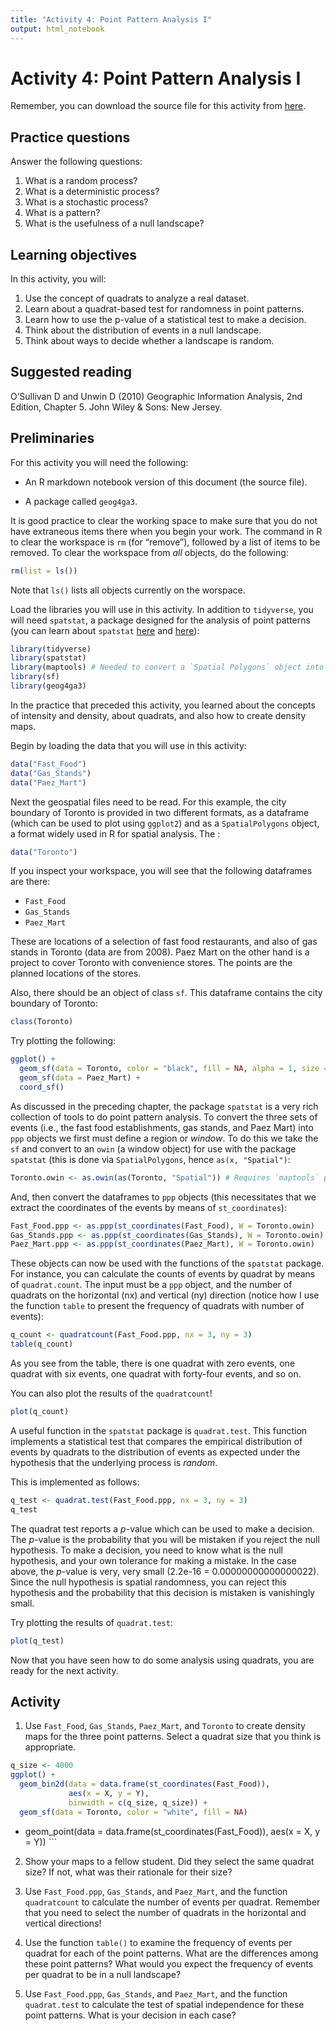 ```yaml
---
title: "Activity 4: Point Pattern Analysis I"
output: html_notebook
---
```


# Activity 4: Point Pattern Analysis I

Remember, you can download the source file for this activity from [here](https://github.com/paezha/Spatial-Statistics-Course).

## Practice questions

Answer the following questions:

1. What is a random process?
2. What is a deterministic process?
3. What is a stochastic process?
4. What is a pattern?
5. What is the usefulness of a null landscape?

## Learning objectives

In this activity, you will:

1. Use the concept of quadrats to analyze a real dataset.
2. Learn about a quadrat-based test for randomness in point patterns.
3. Learn how to use the p-value of a statistical test to make a decision.
4. Think about the distribution of events in a null landscape.
5. Think about ways to decide whether a landscape is random.

## Suggested reading

O'Sullivan D and Unwin D (2010) Geographic Information Analysis, 2nd Edition, Chapter 5. John Wiley & Sons: New Jersey.

## Preliminaries

For this activity you will need the following:

* An R markdown notebook version of this document (the source file).

* A package called `geog4ga3`.

It is good practice to clear the working space to make sure that you do not have extraneous items there when you begin your work. The command in R to clear the workspace is `rm` (for "remove"), followed by a list of items to be removed. To clear the workspace from _all_ objects, do the following:
```r
rm(list = ls())
```

Note that `ls()` lists all objects currently on the worspace.

Load the libraries you will use in this activity. In addition to `tidyverse`, you will need `spatstat`, a package designed for the analysis of point patterns (you can learn about `spatstat` [here](https://cran.r-project.org/web/packages/spatstat/vignettes/getstart.pdf) and [here](http://spatstat.org/resources/spatstatJSSpaper.pdf)):
```r
library(tidyverse)
library(spatstat)
library(maptools) # Needed to convert a `Spatial Polygons` object into an `owin` object
library(sf)
library(geog4ga3)
```

In the practice that preceded this activity, you learned about the concepts of intensity and density, about quadrats, and also how to create density maps. 

Begin by loading the data that you will use in this activity:
```r
data("Fast_Food")
data("Gas_Stands")
data("Paez_Mart")
```

Next the geospatial files need to be read. For this example, the city boundary of Toronto is provided in two different formats, as a dataframe (which can be used to plot using `ggplot2`) and as a `SpatialPolygons` object, a format widely used in R for spatial analysis. The :
```r
data("Toronto")
```

If you inspect your workspace, you will see that the following dataframes are there:

* `Fast_Food`
* `Gas_Stands`
* `Paez_Mart`

These are locations of a selection of fast food restaurants, and also of gas stands in Toronto (data are from 2008). Paez Mart on the other hand is a project to cover Toronto with convenience stores. The points are the planned locations of the stores.

Also, there should be an object of class `sf`. This dataframe contains the city boundary of Toronto:
```r
class(Toronto)
```

Try plotting the following:
```r
ggplot() +
  geom_sf(data = Toronto, color = "black", fill = NA, alpha = 1, size = .3) +
  geom_sf(data = Paez_Mart) +
  coord_sf()
```

As discussed in the preceding chapter, the package `spatstat` is a very rich collection of tools to do point pattern analysis. To convert the three sets of events (i.e., the fast food establishments, gas stands, and Paez Mart) into `ppp` objects we first must define a region or _window_. To do this we take the `sf` and convert to an `owin` (a window object) for use with the package `spatstat` (this is done via `SpatialPolygons`, hence `as(x, "Spatial")`:
```r
Toronto.owin <- as.owin(as(Toronto, "Spatial")) # Requires `maptools` package
```

And, then convert the dataframes to `ppp` objects (this necessitates that we extract the coordinates of the events by means of `st_coordinates`): 
```r
Fast_Food.ppp <- as.ppp(st_coordinates(Fast_Food), W = Toronto.owin)
Gas_Stands.ppp <- as.ppp(st_coordinates(Gas_Stands), W = Toronto.owin)
Paez_Mart.ppp <- as.ppp(st_coordinates(Paez_Mart), W = Toronto.owin)
```

These objects can now be used with the functions of the `spatstat` package. For instance, you can calculate the counts of events by quadrat by means of `quadrat.count`. The input must be a `ppp` object, and the number of quadrats on the horizontal (nx) and vertical (ny) direction (notice how I use the function `table` to present the frequency of quadrats with number of events):
```r
q_count <- quadratcount(Fast_Food.ppp, nx = 3, ny = 3)
table(q_count)
```

As you see from the table, there is one quadrat with zero events, one quadrat with six events, one quadrat with forty-four events, and so on.

You can also plot the results of the `quadratcount`!
```r
plot(q_count)
```

A useful function in the `spatstat` package is `quadrat.test`. This function implements a statistical test that compares the empirical distribution of events by quadrats to the distribution of events as expected under the hypothesis that the underlying process is _random_.

This is implemented as follows:
```r
q_test <- quadrat.test(Fast_Food.ppp, nx = 3, ny = 3)
q_test
```

The quadrat test reports a $p$-value which can be used to make a decision. The $p$-value is the probability that you will be mistaken if you reject the null hypothesis. To make a decision, you need to know what is the null hypothesis, and your own tolerance for making a mistake. In the case above, the $p$-value is very, very small (2.2e-16 = 0.00000000000000022). Since the null hypothesis is spatial randomness, you can reject this hypothesis and the probability that this decision is mistaken is vanishingly small.

Try plotting the results of `quadrat.test`:
```r
plot(q_test)
```

Now that you have seen how to do some analysis using quadrats, you are ready for the next activity.

## Activity

1. Use `Fast_Food`, `Gas_Stands`, `Paez_Mart`, and `Toronto` to create density maps for the three point patterns. Select a quadrat size that you think is appropriate. 

```r
q_size <- 4000
ggplot() +
  geom_bin2d(data = data.frame(st_coordinates(Fast_Food)),
             aes(x = X, y = Y),
             binwidth = c(q_size, q_size)) +
  geom_sf(data = Toronto, color = "white", fill = NA) 
```
+
    geom_point(data = data.frame(st_coordinates(Fast_Food)), 
             aes(x = X, y = Y)) 
```



2. Show your maps to a fellow student. Did they select the same quadrat size? If not, what was their rationale for their size?

3. Use `Fast_Food.ppp`, `Gas_Stands`, and `Paez_Mart`, and the function `quadratcount` to calculate the number of events per quadrat. Remember that you need to select the number of quadrats in the horizontal and vertical directions!

4. Use the function `table()` to examine the frequency of events per quadrat for each of the point patterns. What are the differences among these point patterns? What would you expect the frequency of events per quadrat to be in a null landscape?

5. Use `Fast_Food.ppp`, `Gas_Stands`, and `Paez_Mart`, and the function `quadrat.test` to calculate the test of spatial independence for these point patterns. What is your decision in each case?